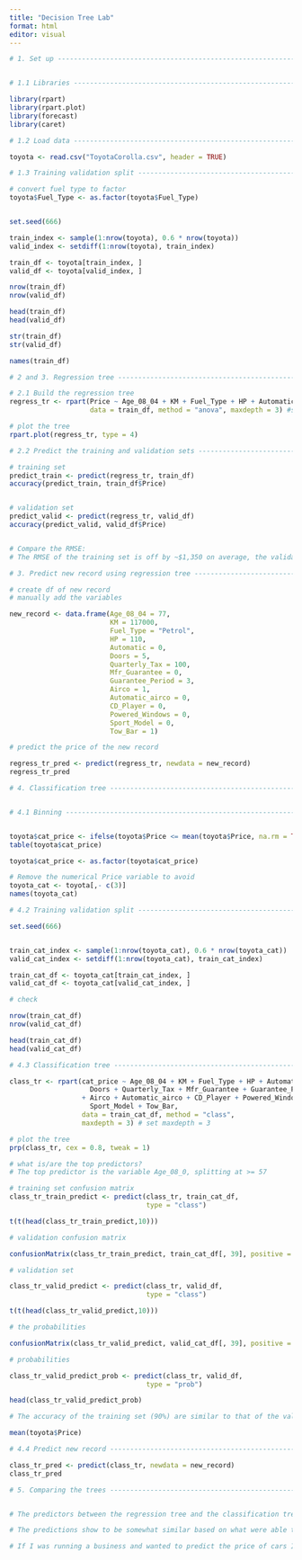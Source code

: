 ```yaml
---
title: "Decision Tree Lab"
format: html
editor: visual
---
```


```r
# 1. Set up ---------------------------------------------------------------


# 1.1 Libraries ------------------------------------------------------------

library(rpart)
library(rpart.plot)
library(forecast)
library(caret)

```

```r
# 1.2 Load data ------------------------------------------------------------

toyota <- read.csv("ToyotaCorolla.csv", header = TRUE)
```

```r
# 1.3 Training validation split -------------------------------------------------------

# convert fuel type to factor
toyota$Fuel_Type <- as.factor(toyota$Fuel_Type)


set.seed(666)

train_index <- sample(1:nrow(toyota), 0.6 * nrow(toyota))
valid_index <- setdiff(1:nrow(toyota), train_index)

train_df <- toyota[train_index, ]
valid_df <- toyota[valid_index, ]
```

```r

nrow(train_df)
nrow(valid_df)

head(train_df)
head(valid_df)

str(train_df)
str(valid_df)

names(train_df)
```

```r
# 2 and 3. Regression tree ------------------------------------------------------

# 2.1 Build the regression tree
regress_tr <- rpart(Price ~ Age_08_04 + KM + Fuel_Type + HP + Automatic + Doors + Quarterly_Tax + Mfr_Guarantee + Guarantee_Period + Airco + Automatic_airco + CD_Player + Powered_Windows + Sport_Model + Tow_Bar[],
                    data = train_df, method = "anova", maxdepth = 3) #set maxdepth at 3

# plot the tree 
rpart.plot(regress_tr, type = 4)
```

```r
# 2.2 Predict the training and validation sets ----------------------------------------------------------

# training set
predict_train <- predict(regress_tr, train_df)
accuracy(predict_train, train_df$Price)


# validation set
predict_valid <- predict(regress_tr, valid_df)
accuracy(predict_valid, valid_df$Price)


# Compare the RMSE:
# The RMSE of the training set is off by ~$1,350 on average, the validation set is off by ~$1,500 on average
```

```r

# 3. Predict new record using regression tree ----------------------------

# create df of new record
# manually add the variables

new_record <- data.frame(Age_08_04 = 77, 
                         KM = 117000, 
                         Fuel_Type = "Petrol", 
                         HP = 110, 
                         Automatic = 0, 
                         Doors = 5, 
                         Quarterly_Tax = 100, 
                         Mfr_Guarantee = 0, 
                         Guarantee_Period = 3, 
                         Airco = 1, 
                         Automatic_airco = 0, 
                         CD_Player = 0, 
                         Powered_Windows = 0, 
                         Sport_Model = 0, 
                         Tow_Bar = 1)

# predict the price of the new record

regress_tr_pred <- predict(regress_tr, newdata = new_record)
regress_tr_pred
```

```r

# 4. Classification tree --------------------------------------------------


# 4.1 Binning -------------------------------------------------------------


toyota$cat_price <- ifelse(toyota$Price <= mean(toyota$Price, na.rm = TRUE), "0", "1")
table(toyota$cat_price)

toyota$cat_price <- as.factor(toyota$cat_price)

# Remove the numerical Price variable to avoid 
toyota_cat <- toyota[,- c(3)]
names(toyota_cat)
```

```r
# 4.2 Training validation split -------------------------------------------

set.seed(666)


train_cat_index <- sample(1:nrow(toyota_cat), 0.6 * nrow(toyota_cat))
valid_cat_index <- setdiff(1:nrow(toyota_cat), train_cat_index)

train_cat_df <- toyota_cat[train_cat_index, ]
valid_cat_df <- toyota_cat[valid_cat_index, ]

# check

nrow(train_cat_df)
nrow(valid_cat_df)

head(train_cat_df)
head(valid_cat_df)
```

```r
# 4.3 Classification tree -------------------------------------------------

class_tr <- rpart(cat_price ~ Age_08_04 + KM + Fuel_Type + HP + Automatic + 
                    Doors + Quarterly_Tax + Mfr_Guarantee + Guarantee_Period
                  + Airco + Automatic_airco + CD_Player + Powered_Windows + 
                    Sport_Model + Tow_Bar,
                  data = train_cat_df, method = "class",
                  maxdepth = 3) # set maxdepth = 3

# plot the tree
prp(class_tr, cex = 0.8, tweak = 1) 
```

```r
# what is/are the top predictors?
# The top predictor is the variable Age_08_0, splitting at >= 57 

# training set confusion matrix 
class_tr_train_predict <- predict(class_tr, train_cat_df,
                                  type = "class")

t(t(head(class_tr_train_predict,10)))
```

```r
# validation confusion matrix

confusionMatrix(class_tr_train_predict, train_cat_df[, 39], positive = "1")
```

```r
# validation set

class_tr_valid_predict <- predict(class_tr, valid_df,
                                  type = "class")

t(t(head(class_tr_valid_predict,10)))

# the probabilities
```

```r
confusionMatrix(class_tr_valid_predict, valid_cat_df[, 39], positive = "1")
```

```r
# probabilities 

class_tr_valid_predict_prob <- predict(class_tr, valid_df,
                                  type = "prob")

head(class_tr_valid_predict_prob)

# The accuracy of the training set (90%) are similar to that of the validation set (89%)
```

```r
mean(toyota$Price)
```

```r
# 4.4 Predict new record --------------------------------------------------

class_tr_pred <- predict(class_tr, newdata = new_record)
class_tr_pred

```

```r

# 5. Comparing the trees --------------------------------------------------


# The predictors between the regression tree and the classification tree are similar, both placing a heavy emphasis on the Age_08_01 variable in nodes

# The predictions show to be somewhat similar based on what were able to know. We know that the mean price is 10,730 and the 95% prediction 0 indicates the new record is below this value. Considering the estimated price of 7,970 in the regression tree this indicates that the predictions are similar.

# If I was running a business and wanted to predict the price of cars I would use the regression tree as it answers the question better of what the specific price is, as opposed to higher or lower than the mean value which could be useful but considering the size of the buckets doesnt lead to a very specific prediction. 
```
